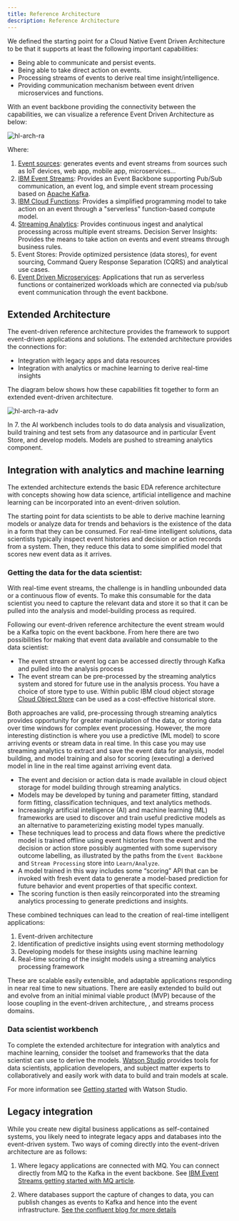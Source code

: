 ```yaml
---
title: Reference Architecture
description: Reference Architecture
---
```


We defined the starting point for a Cloud Native Event Driven Architecture to be that it supports at least the following important capabilities:

* Being able to communicate and persist events.
* Being able to take direct action on events.
* Processing streams of events to derive real time insight/intelligence.
* Providing communication mechanism between event driven microservices and functions.

With an event backbone providing the connectivity between the capabilities, we can visualize a reference Event Driven Architecture as below:


![hl-arch-ra](images/hl-arch-ra.png)

Where:

1. [Event sources](evt-src/README.mdx): generates events and event streams from sources such as IoT devices, web app, mobile app, microservices… 
2. [IBM Event Streams](https://www.ibm.com/cloud/event-streams): Provides an Event Backbone supporting Pub/Sub communication, an event log, and simple event stream processing based on [Apache Kafka](https://kafka.apache.org/).
3. [IBM Cloud Functions](https://cloud.ibm.com/openwhisk): Provides a simplified programming model to take action on an event through a "serverless" function-based compute model.
4. [Streaming Analytics](https://cloud.ibm.com/catalog/services/streaming-analytics): Provides continuous ingest and analytical processing across multiple event streams. Decision Server Insights: Provides the means to take action on events and event streams through business rules.
5. Event Stores: Provide optimized persistence (data stores), for event sourcing, Command Query Response Separation (CQRS) and analytical use cases.
6. [Event Driven Microservices](./evt-microservices/README.mdx): Applications that run as serverless functions or containerized workloads which are connected via pub/sub event communication through the event backbone.

## Extended Architecture

The event-driven reference architecture provides the framework to support event-driven applications and solutions. The extended architecture provides the connections for:

  * Integration with legacy apps and data resources
  * Integration with analytics or machine learning to derive real-time insights

The diagram below shows how these capabilities fit together to form an extended event-driven architecture.

![hl-arch-ra-adv](images/hl-arch-ra-adv.png)

 In 7. the AI workbench includes tools to do data analysis and visualization, build training and test sets from any datasource and in particular Event Store, and develop models. Models are pushed to streaming analytics component.


## Integration with analytics and machine learning

The extended architecture extends the basic EDA reference architecture with concepts showing how data science, artificial intelligence and machine learning can be incorporated into an event-driven solution.

The starting point for data scientists to be able to derive machine learning models or analyze data for trends and behaviors is the existence of the data in a form that they can be consumed. For real-time intelligent solutions, data scientists typically inspect event histories and decision or action records from a system. Then, they reduce this data to some simplified model that scores new event data as it arrives.

### Getting the data for the data scientist:

With real-time event streams, the challenge is in handling unbounded data or a continuous flow of events. To make this consumable for the data scientist you need to capture the relevant data and store it so that it can be pulled into the analysis and model-building process as required.

Following our event-driven reference architecture the event stream would be a Kafka topic on the event backbone.  From here there are two possibilities for making that event data available and consumable to the data scientist:

* The event stream or event log can be accessed directly through Kafka and pulled into the analysis process
* The event stream can be pre-processed by the streaming analytics system and stored for future use in the analysis process. You have a choice of store type to use. Within public IBM cloud object storage [Cloud Object Store](https://www.ibm.com/cloud/object-storage) can be used as a cost-effective historical store.

Both approaches are valid, pre-processing through streaming analytics provides opportunity for greater manipulation of the data, or storing data over time windows for complex event processing. However, the more interesting distinction is where you use a predictive (ML model) to score arriving events or stream data in real time. In this case you may use streaming analytics to extract and save the event data for analysis, model building, and model training and also for scoring (executing) a derived model in line in the real time against arriving event data.

* The event and decision or action data is made available in cloud object storage for model building through streaming analytics.
* Models may be developed by tuning and parameter fitting, standard form fitting, classification techniques, and text analytics methods.
* Increasingly artificial intelligence (AI) and machine learning (ML) frameworks are used to discover and train useful predictive models as an alternative to parameterizing existing model types manually.
* These techniques lead to process and data flows where the predictive model is trained offline using event histories from the event and the decision or action store possibly augmented with some supervisory outcome labelling, as illustrated by the paths from the `Event Backbone` and `Stream Processing` store into `Learn/Analyze`.
* A model trained in this way includes some “scoring” API that can be invoked with fresh event data to generate a model-based prediction for future behavior and event properties of that specific context.
* The scoring function is then easily reincorporated into the streaming analytics processing to generate predictions and insights.

These combined techniques can lead to the creation of real-time intelligent applications:

1. Event-driven architecture
2. Identification of predictive insights using event storming methodology
3. Developing models for these insights using machine learning
4. Real-time scoring of the insight models using a streaming analytics processing framework

These are scalable easily extensible, and adaptable applications responding in near real time to new situations. There are easily extended to build out and evolve from an initial minimal viable product (MVP) because of the loose coupling in the event-driven architecture, , and streams process domains.

### Data scientist workbench

To complete the extended architecture for integration with analytics and machine learning, consider the toolset and frameworks that the data scientist can use to derive the models.  [Watson Studio](https://www.ibm.com/marketplace/watson-studio)  provides tools for data scientists, application developers, and subject matter experts to collaboratively and easily work with data to build and train models at scale.  

For more information see [Getting started](https://dataplatform.cloud.ibm.com/docs/content/getting-started/overview-ws.html) with Watson Studio.

## Legacy integration

While you create new digital business applications as self-contained systems, you likely need to integrate legacy apps and databases into the event-driven system. Two ways of coming directly into the event-driven architecture are as follows: 

1. Where legacy applications are connected with MQ. You can connect directly from MQ to the Kafka in the event backbone.  See [IBM Event Streams getting started with MQ article](https://ibm.github.io/event-streams/connecting/mq/).

2. Where databases support the capture of changes to data, you can publish changes as events to Kafka and hence into the event infrastructure. [See the confluent blog for more details](https://www.confluent.io/blog/no-more-silos-how-to-integrate-your-databases-with-apache-kafka-and-cdc)
